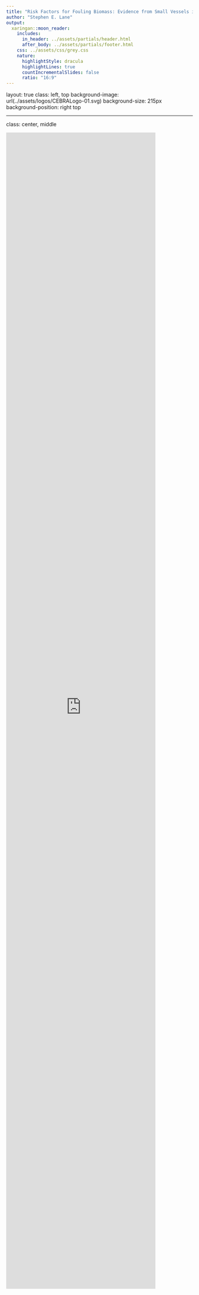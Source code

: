 ```yaml
---
title: "Risk Factors for Fouling Biomass: Evidence from Small Vessels in Australia"
author: "Stephen E. Lane"
output:
  xaringan::moon_reader:
    includes:
      in_header: ../assets/partials/header.html
      after_body: ../assets/partials/footer.html
    css: ../assets/css/grey.css
    nature:
      highlightStyle: dracula
      highlightLines: true
      countIncrementalSlides: false
      ratio: "16:9"
---
```

layout: true
class: left, top
background-image: url(../assets/logos/CEBRALogo-01.svg)
background-size: 215px
background-position: right top

---
class: center, middle

<embed src="https://stevelane.github.io/presentations-2018/ibc-2018/ibc2018-lane.pdf" type="application/pdf" width="80%" height = "80%" />
